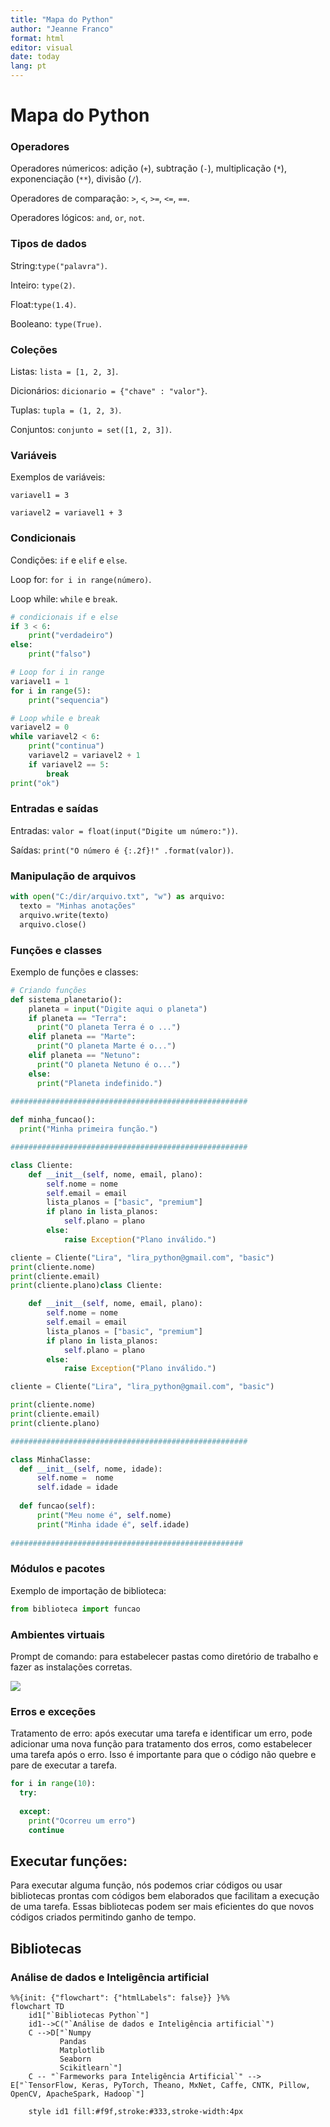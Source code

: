 ---
title: "Mapa do Python"
author: "Jeanne Franco"
format: html
editor: visual
date: today
lang: pt
---

# Mapa do Python

### Operadores

Operadores númericos: adição (`+`), subtração (`-`), multiplicação (`*`), exponenciação (`**`), divisão (`/`).

Operadores de comparação: `>`, `<`, `>=`, `<=`, `==`.

Operadores lógicos: `and`, `or`, `not`.

### Tipos de dados

String:`type("palavra")`.

Inteiro: `type(2)`.

Float:`type(1.4)`.

Booleano: `type(True)`.

### Coleções

Listas: `lista = [1, 2, 3]`.

Dicionários: `dicionario = {"chave" : "valor"}`.

Tuplas: `tupla = (1, 2, 3)`.

Conjuntos: `conjunto = set([1, 2, 3])`.

### Variáveis

Exemplos de variáveis:

`variavel1 = 3`

`variavel2 = variavel1 + 3`

### Condicionais

Condições: `if` e `elif` e `else`.

Loop for: `for i in range(número)`.

Loop while: `while` e `break`.

``` python
# condicionais if e else
if 3 < 6:
    print("verdadeiro")
else:
    print("falso")

# Loop for i in range
variavel1 = 1
for i in range(5):
    print("sequencia")

# Loop while e break
variavel2 = 0
while variavel2 < 6:
    print("continua")
    variavel2 = variavel2 + 1
    if variavel2 == 5:
        break
print("ok")
```

### Entradas e saídas

Entradas: `valor = float(input("Digite um número:"))`.

Saídas: `print("O número é {:.2f}!" .format(valor))`.

### Manipulação de arquivos

``` python
with open("C:/dir/arquivo.txt", "w") as arquivo:
  texto = "Minhas anotações"
  arquivo.write(texto)
  arquivo.close()
```

### Funções e classes

Exemplo de funções e classes:

``` python
# Criando funções
def sistema_planetario():
    planeta = input("Digite aqui o planeta")
    if planeta == "Terra":
      print("O planeta Terra é o ...")
    elif planeta == "Marte":
      print("O planeta Marte é o...")
    elif planeta == "Netuno":
      print("O planeta Netuno é o...")
    else:
      print("Planeta indefinido.")
      
#####################################################

def minha_funcao():
  print("Minha primeira função.")

#####################################################
```

``` python
class Cliente:
    def __init__(self, nome, email, plano):
        self.nome = nome
        self.email = email
        lista_planos = ["basic", "premium"]
        if plano in lista_planos:
            self.plano = plano
        else: 
            raise Exception("Plano inválido.")

cliente = Cliente("Lira", "lira_python@gmail.com", "basic")
print(cliente.nome)
print(cliente.email)
print(cliente.plano)class Cliente:

    def __init__(self, nome, email, plano):
        self.nome = nome
        self.email = email
        lista_planos = ["basic", "premium"]
        if plano in lista_planos:
            self.plano = plano
        else: 
            raise Exception("Plano inválido.")

cliente = Cliente("Lira", "lira_python@gmail.com", "basic")

print(cliente.nome)
print(cliente.email)
print(cliente.plano)

#####################################################

class MinhaClasse:
  def __init__(self, nome, idade):
      self.nome =  nome
      self.idade = idade
    
  def funcao(self):
      print("Meu nome é", self.nome)
      print("Minha idade é", self.idade)
      
####################################################
```

### Módulos e pacotes

Exemplo de importação de biblioteca:

``` python
from biblioteca import funcao
```

### Ambientes virtuais

Prompt de comando: para estabelecer pastas como diretório de trabalho e fazer as instalações corretas.

![](prompt.png){fig-align="center"}

### Erros e exceções

Tratamento de erro: após executar uma tarefa e identificar um erro, pode adicionar uma nova função para tratamento dos erros, como estabelecer uma tarefa após o erro. Isso é importante para que o código não quebre e pare de executar a tarefa.

``` python
for i in range(10):
  try:
    
  except:
    print("Ocorreu um erro")
    continue
```

::: {.callout-note appearance="simple"}
## Executar funções:

Para executar alguma função, nós podemos criar códigos ou usar bibliotecas prontas com códigos bem elaborados que facilitam a execução de uma tarefa. Essas bibliotecas podem ser mais eficientes do que novos códigos criados permitindo ganho de tempo.
:::

## Bibliotecas

### Análise de dados e Inteligência artificial

```{mermaid}
%%{init: {"flowchart": {"htmlLabels": false}} }%%
flowchart TD
    id1["`Bibliotecas Python`"]
    id1-->C("`Análise de dados e Inteligência artificial`")
    C -->D["`Numpy
           Pandas
           Matplotlib
           Seaborn
           Scikitlearn`"]
    C -- "`Farmeworks para Inteligência Artificial`" --> E["`TensorFlow, Keras, PyTorch, Theano, MxNet, Caffe, CNTK, Pillow, OpenCV, ApacheSpark, Hadoop`"]
    
    style id1 fill:#f9f,stroke:#333,stroke-width:4px
```

